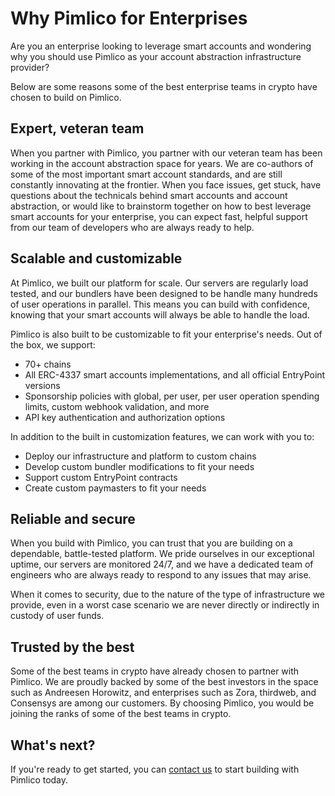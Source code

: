 # Why Pimlico for Enterprises

Are you an enterprise looking to leverage smart accounts and wondering why you should use Pimlico as your account abstraction infrastructure provider?

Below are some reasons some of the best enterprise teams in crypto have chosen to build on Pimlico.

## Expert, veteran team

When you partner with Pimlico, you partner with our veteran team has been working in the account abstraction space for years. We are co-authors of some of the most important smart account standards, and are still constantly innovating at the frontier. When you face issues, get stuck, have questions about the technicals behind smart accounts and account abstraction, or would like to brainstorm together on how to best leverage smart accounts for your enterprise, you can expect fast, helpful support from our team of developers who are always ready to help.

## Scalable and customizable

At Pimlico, we built our platform for scale. Our servers are regularly load tested, and our bundlers have been designed to be handle many hundreds of user operations in parallel. This means you can build with confidence, knowing that your smart accounts will always be able to handle the load.

Pimlico is also built to be customizable to fit your enterprise's needs. Out of the box, we support:
- 70+ chains
- All ERC-4337 smart accounts implementations, and all official EntryPoint versions
- Sponsorship policies with global, per user, per user operation spending limits, custom webhook validation, and more
- API key authentication and authorization options

In addition to the built in customization features, we can work with you to:
- Deploy our infrastructure and platform to custom chains
- Develop custom bundler modifications to fit your needs
- Support custom EntryPoint contracts
- Create custom paymasters to fit your needs

## Reliable and secure

When you build with Pimlico, you can trust that you are building on a dependable, battle-tested platform. We pride ourselves in our exceptional uptime, our servers are monitored 24/7, and we have a dedicated team of engineers who are always ready to respond to any issues that may arise. 

When it comes to security, due to the nature of the type of infrastructure we provide, even in a worst case scenario we are never directly or indirectly in custody of user funds.

## Trusted by the best

Some of the best teams in crypto have already chosen to partner with Pimlico. We are proudly backed by some of the best investors in the space such as Andreesen Horowitz, and enterprises such as Zora, thirdweb, and Consensys are among our customers. By choosing Pimlico, you would be joining the ranks of some of the best teams in crypto.

## What's next?

If you're ready to get started, you can [contact us](https://cal.com/team/pimlico/20min) to start building with Pimlico today.
